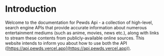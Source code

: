 # Introduction

Welcome to the documentation for Pewds Api - a collection of high-level, search engine APIs that provide accurate information about numerous entertainment mediums (such as anime, movies, news etc.), along with links to stream these contents from publicly-available online sources. This website intends to inform you about how to use both the API ([https://api.pewds.vercel.app](https://api.pewds.vercel.app)).
